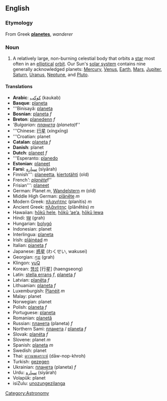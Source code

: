 ==English==

===Etymology===
From Greek '''[[planetes]]''', ''wanderer''

===Noun===
#A relatively large, non-burning celestial body that orbits a [[star]] most often in an [[elliptical]] [[orbit]].  Our Sun's [[solar system]] contains nine generally acknowledged planets: [[Mercury]], [[Venus]], [[Earth]], [[Mars]], [[Jupiter]], [[Saturn]], [[Uranus]], [[Neptune]], and [[Pluto]].

====Translations====
*'''Arabic''': [[كوكب]] (kaukab)
*'''Basque''': [[planeta]]
*'''Binisayâ: [[planeta]]
*'''Bosnian''': [[planeta]] ''f''
*'''Breton''': [[planedenn]] ''f''
*'''Bulgarian: [[планета]] (planeta) ''f''
*'''Chinese: [[行星]] (xíngxīng)
*'''Croatian: planet
*'''Catalan''': [[planeta]] ''f''
*'''Danish''': planet
*'''Dutch''': [[planeet]] ''f''
*'''Esperanto: [[planedo]]
*'''Estonian''': [[planeet]]
*'''Farsi''': [[سياره]] (siyārah)
*Finnish''': [[planeetta]], [[kiertotähti]] (old)
*French''': [[planète]] ''f''
*Frisian''': [[planeet]]
*German: Planet ''m'', [[Wandelstern]] ''m'' (old)
*Middle High German{{gmh}}: [[plânête]] ''m''
*Modern Greek: [[πλανήτης]] (planítis) ''m''
*Ancient Greek: [[πλᾰνήτης]] (plănḗtēs) ''m''
*Hawaiian: [[hōkū hele]], [[hōkū ‘ae‘a]], [[hōkū lewa]]
*Hindi: [[ग्रह]] (grah)
*Hungarian: [[bolygó]]
*Indonesian: planet
*Interlingua: [[planeta]]
*Irish: [[pláinéad]] ''m''
*Italian: [[pianeta]] ''f''
*Japanese: [[惑星]] (わくせい, wakusei)
*Georgian: [[ಗ್ರಹ]] (grah)
*Klingon: [[yuQ]]
*Korean: [[행성]] [行星] (haengseong)
*Latin: [[stella errans]] ''f'', [[planeta]] ''f''
*Latvian: [[planēta]] ''f''
*Lithuanian: [[planeta]] ''f''
*Luxemburgish: [[Planéit]] ''m''
*Malay: planet
*Norwegian: planet
*Polish: [[planeta]] ''f''
*Portuguese: [[planeta]]
*Romanian: [[planetă]]
*Russian: [[планета]] (planeta) ''f''
*Northern Sami: [[планета]] / [[planeta]] ''f''
*Slovak: [[planéta]] ''f''
*Slovene: planet ''m''
*Spanish: [[planeta]] ''m''
*Swedish: planet
*Thai: [[ดาวนพเคราะห์]] (dāw-nop-khroh)
*Turkish: [[gezegen]]
*Ukrainian: [[планета]] (planeta) ''f''
*Urdu: [[سياره]] (siyārah)
*Volapük: planet
*isiZulu: [[unozungezilanga]]

[[Category:Astronomy]]